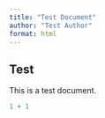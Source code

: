 ```yaml
---
title: "Test Document"
author: "Test Author"
format: html
---
```


## Test

This is a test document.

```r
1 + 1
```